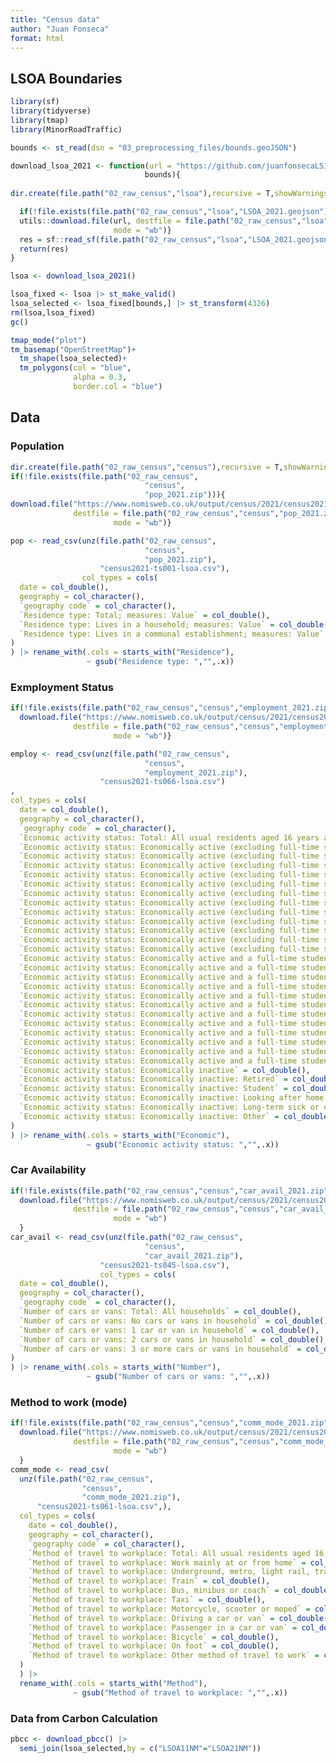 ```yaml
---
title: "Census data"
author: "Juan Fonseca"
format: html
---
```


## LSOA Boundaries

```r
library(sf)
library(tidyverse)
library(tmap)
library(MinorRoadTraffic)
```

```r
bounds <- st_read(dsn = "03_preprocessing_files/bounds.geoJSON")

download_lsoa_2021 <- function(url = "https://github.com/juanfonsecaLS1/GEOG5099_Analysis/releases/download/v0/LSOA_Dec_2021_Boundaries_Generalised_Clipped_EW_BGC_2022_5605507071095448309.geojson",
                              bounds){
  
dir.create(file.path("02_raw_census","lsoa"),recursive = T,showWarnings = F)

  if(!file.exists(file.path("02_raw_census","lsoa","LSOA_2021.geojson"))){
  utils::download.file(url, destfile = file.path("02_raw_census","lsoa","LSOA_2021.geojson"),
                       mode = "wb")}
  res = sf::read_sf(file.path("02_raw_census","lsoa","LSOA_2021.geojson"))
  return(res)
}

lsoa <- download_lsoa_2021()

lsoa_fixed <- lsoa |> st_make_valid()
lsoa_selected <- lsoa_fixed[bounds,] |> st_transform(4326)
rm(lsoa,lsoa_fixed)
gc()
```

```r
tmap_mode("plot")
tm_basemap("OpenStreetMap")+
  tm_shape(lsoa_selected)+
  tm_polygons(col = "blue",
              alpha = 0.3,
              border.col = "blue")
```

## Data
### Population
```r
dir.create(file.path("02_raw_census","census"),recursive = T,showWarnings = F)
if(!file.exists(file.path("02_raw_census",
                              "census",
                              "pop_2021.zip"))){
download.file("https://www.nomisweb.co.uk/output/census/2021/census2021-ts001.zip",
              destfile = file.path("02_raw_census","census","pop_2021.zip"),
                       mode = "wb")}

pop <- read_csv(unz(file.path("02_raw_census",
                              "census",
                              "pop_2021.zip"),
                    "census2021-ts001-lsoa.csv"),
                col_types = cols(
  date = col_double(),
  geography = col_character(),
  `geography code` = col_character(),
  `Residence type: Total; measures: Value` = col_double(),
  `Residence type: Lives in a household; measures: Value` = col_double(),
  `Residence type: Lives in a communal establishment; measures: Value` = col_double()
)
) |> rename_with(.cols = starts_with("Residence"),
                 ~ gsub("Residence type: ","",.x))
```

### Exmployment Status
```r
if(!file.exists(file.path("02_raw_census","census","employment_2021.zip"))){
  download.file("https://www.nomisweb.co.uk/output/census/2021/census2021-ts066.zip",
              destfile = file.path("02_raw_census","census","employment_2021.zip"),
                       mode = "wb")}

employ <- read_csv(unz(file.path("02_raw_census",
                              "census",
                              "employment_2021.zip"),
                    "census2021-ts066-lsoa.csv")
,
col_types = cols(
  date = col_double(),
  geography = col_character(),
  `geography code` = col_character(),
  `Economic activity status: Total: All usual residents aged 16 years and over` = col_double(),
  `Economic activity status: Economically active (excluding full-time students)` = col_double(),
  `Economic activity status: Economically active (excluding full-time students):In employment` = col_double(),
  `Economic activity status: Economically active (excluding full-time students):In employment:Employee` = col_double(),
  `Economic activity status: Economically active (excluding full-time students): In employment: Employee: Part-time` = col_double(),
  `Economic activity status: Economically active (excluding full-time students): In employment: Employee: Full-time` = col_double(),
  `Economic activity status: Economically active (excluding full-time students):In employment:Self-employed with employees` = col_double(),
  `Economic activity status: Economically active (excluding full-time students): In employment: Self-employed with employees: Part-time` = col_double(),
  `Economic activity status: Economically active (excluding full-time students): In employment: Self-employed with employees: Full-time` = col_double(),
  `Economic activity status: Economically active (excluding full-time students):In employment:Self-employed without employees` = col_double(),
  `Economic activity status: Economically active (excluding full-time students): In employment: Self-employed without employees: Part-time` = col_double(),
  `Economic activity status: Economically active (excluding full-time students): In employment: Self-employed without employees: Full-time` = col_double(),
  `Economic activity status: Economically active (excluding full-time students): Unemployed` = col_double(),
  `Economic activity status: Economically active and a full-time student` = col_double(),
  `Economic activity status: Economically active and a full-time student:In employment` = col_double(),
  `Economic activity status: Economically active and a full-time student:In employment:Employee` = col_double(),
  `Economic activity status: Economically active and a full-time student: In employment: Employee: Part-time` = col_double(),
  `Economic activity status: Economically active and a full-time student: In employment: Employee: Full-time` = col_double(),
  `Economic activity status: Economically active and a full-time student:In employment:Self-employed with employees` = col_double(),
  `Economic activity status: Economically active and a full-time student: In employment: Self-employed with employees: Part-time` = col_double(),
  `Economic activity status: Economically active and a full-time student: In employment: Self-employed with employees: Full-time` = col_double(),
  `Economic activity status: Economically active and a full-time student:In employment:Self-employed without employees` = col_double(),
  `Economic activity status: Economically active and a full-time student: In employment: Self-employed without employees: Part-time` = col_double(),
  `Economic activity status: Economically active and a full-time student: In employment: Self-employed without employees: Full-time` = col_double(),
  `Economic activity status: Economically active and a full-time student: Unemployed` = col_double(),
  `Economic activity status: Economically inactive` = col_double(),
  `Economic activity status: Economically inactive: Retired` = col_double(),
  `Economic activity status: Economically inactive: Student` = col_double(),
  `Economic activity status: Economically inactive: Looking after home or family` = col_double(),
  `Economic activity status: Economically inactive: Long-term sick or disabled` = col_double(),
  `Economic activity status: Economically inactive: Other` = col_double()
)
) |> rename_with(.cols = starts_with("Economic"),
                 ~ gsub("Economic activity status: ","",.x))
```


### Car Availability

```r
if(!file.exists(file.path("02_raw_census","census","car_avail_2021.zip"))){
  download.file("https://www.nomisweb.co.uk/output/census/2021/census2021-ts045.zip",
              destfile = file.path("02_raw_census","census","car_avail_2021.zip"),
                       mode = "wb")
  }
car_avail <- read_csv(unz(file.path("02_raw_census",
                              "census",
                              "car_avail_2021.zip"),
                    "census2021-ts045-lsoa.csv"),
                    col_types = cols(
  date = col_double(),
  geography = col_character(),
  `geography code` = col_character(),
  `Number of cars or vans: Total: All households` = col_double(),
  `Number of cars or vans: No cars or vans in household` = col_double(),
  `Number of cars or vans: 1 car or van in household` = col_double(),
  `Number of cars or vans: 2 cars or vans in household` = col_double(),
  `Number of cars or vans: 3 or more cars or vans in household` = col_double()
)
) |> rename_with(.cols = starts_with("Number"),
                 ~ gsub("Number of cars or vans: ","",.x))
```
### Method to work (mode)
```r
if(!file.exists(file.path("02_raw_census","census","comm_mode_2021.zip"))){
  download.file("https://www.nomisweb.co.uk/output/census/2021/census2021-ts061.zip",
              destfile = file.path("02_raw_census","census","comm_mode_2021.zip"),
                       mode = "wb")
  }
comm_mode <- read_csv(
  unz(file.path("02_raw_census",
                "census",
                "comm_mode_2021.zip"),
      "census2021-ts061-lsoa.csv",),
  col_types = cols(
    date = col_double(),
    geography = col_character(),
    `geography code` = col_character(),
    `Method of travel to workplace: Total: All usual residents aged 16 years and over in employment the week before the census` = col_double(),
    `Method of travel to workplace: Work mainly at or from home` = col_double(),
    `Method of travel to workplace: Underground, metro, light rail, tram` = col_double(),
    `Method of travel to workplace: Train` = col_double(),
    `Method of travel to workplace: Bus, minibus or coach` = col_double(),
    `Method of travel to workplace: Taxi` = col_double(),
    `Method of travel to workplace: Motorcycle, scooter or moped` = col_double(),
    `Method of travel to workplace: Driving a car or van` = col_double(),
    `Method of travel to workplace: Passenger in a car or van` = col_double(),
    `Method of travel to workplace: Bicycle` = col_double(),
    `Method of travel to workplace: On foot` = col_double(),
    `Method of travel to workplace: Other method of travel to work` = col_double()
  )
  ) |>
  rename_with(.cols = starts_with("Method"),
              ~ gsub("Method of travel to workplace: ","",.x))
```
### Data from Carbon Calculation

```r
pbcc <- download_pbcc() |>
  semi_join(lsoa_selected,by = c("LSOA11NM"="LSOA21NM"))
```



